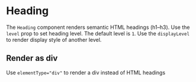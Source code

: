 

<Meta of={headingStories} />

# Heading

The `Heading` component renders semantic HTML headings (h1–h3). Use the `level` prop to set heading level. The default level is `1`. Use the `displayLevel` to render display style of another level.

<Canvas of={headingStories.BasicExample} />

## Render as div

Use `elementType="div"` to render a div instead of HTML headings

<Canvas of={headingStories.RenderAsDiv} />
